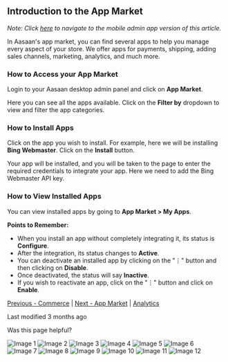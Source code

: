 ## Introduction to the App Market

*Note: Click [here](#) to navigate to the mobile admin app version of this article.*

In Aasaan's app market, you can find several apps to help you manage every aspect of your store. We offer apps for payments, shipping, adding sales channels, marketing, analytics, and much more.

### How to Access your App Market

Login to your Aasaan desktop admin panel and click on **App Market**.

Here you can see all the apps available. Click on the **Filter by** dropdown to view and filter the app categories.

### How to Install Apps

Click on the app you wish to install. For example, here we will be installing **Bing Webmaster**. Click on the **Install** button.

Your app will be installed, and you will be taken to the page to enter the required credentials to integrate your app. Here we need to add the Bing Webmaster API key.

### How to View Installed Apps

You can view installed apps by going to **App Market > My Apps**.

**Points to Remember:**
- When you install an app without completely integrating it, its status is **Configure**.
- After the integration, its status changes to **Active**.
- You can deactivate an installed app by clicking on the "⋮" button and then clicking on **Disable**.
- Once deactivated, the status will say **Inactive**.
- If you wish to reactivate an app, click on the "⋮" button and click on **Enable**.

[Previous - Commerce](#) | [Next - App Market](#) | [Analytics](#)

Last modified 3 months ago

Was this page helpful?

![Image 1](https://cdn.aasaan.app/docs/introduction/introduction_1.png)
![Image 2](https://cdn.aasaan.app/docs/introduction/introduction_2.png)
![Image 3](https://cdn.aasaan.app/docs/introduction/introduction_3.png)
![Image 4](https://cdn.aasaan.app/docs/introduction/introduction_4.png)
![Image 5](https://cdn.aasaan.app/docs/introduction/introduction_5.png)
![Image 6](https://cdn.aasaan.app/docs/introduction/introduction_6.png)
![Image 7](https://cdn.aasaan.app/docs/introduction/introduction_7.png)
![Image 8](https://cdn.aasaan.app/docs/introduction/introduction_8.png)
![Image 9](https://cdn.aasaan.app/docs/introduction/introduction_9.png)
![Image 10](https://cdn.aasaan.app/docs/introduction/introduction_10.png)
![Image 11](https://cdn.aasaan.app/docs/introduction/introduction_11.png)
![Image 12](https://cdn.aasaan.app/docs/introduction/introduction_12.png)
